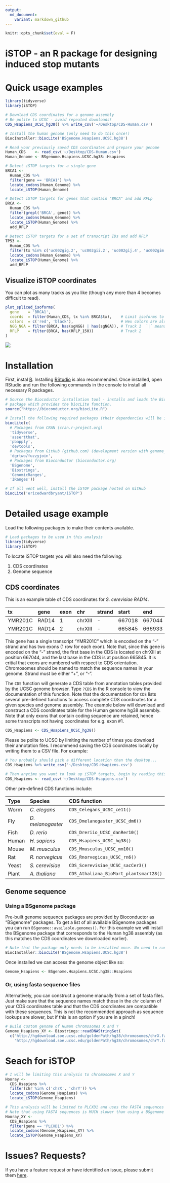```yaml
---
output:
  md_document:
    variant: markdown_github
---
```


```r
knitr::opts_chunk$set(eval = F)
```

# iSTOP - an R package for designing induced stop mutants


# Quick usage examples

```r
library(tidyverse)
library(iSTOP)

# Download CDS coordinates for a genome assembly
# Be polite to UCSC - avoid repeated downloads!
CDS_Hsapiens_UCSC_hg38() %>% write_csv('~/Desktop/CDS-Human.csv')

# Install the human genome (only need to do this once!)
BiocInstaller::biocLite('BSgenome.Hsapiens.UCSC.hg38')

# Read your previously saved CDS coordinates and prepare your genome
Human_CDS    <- read_csv('~/Desktop/CDS-Human.csv')
Human_Genome <- BSgenome.Hsapiens.UCSC.hg38::Hsapiens

# Detect iSTOP targets for a single gene
BRCA1 <- 
  Human_CDS %>%
  filter(gene == 'BRCA1') %>%
  locate_codons(Human_Genome) %>%
  locate_iSTOP(Human_Genome)

# Detect iSTOP targets for genes that contain "BRCA" and add RFLp
BRCA <-
  Human_CDS %>%
  filter(grepl('BRCA', gene)) %>%
  locate_codons(Human_Genome) %>%
  locate_iSTOP(Human_Genome) %>%
  add_RFLP
  
# Detect iSTOP targets for a set of transcript IDs and add RFLP
TP53 <-
  Human_CDS %>%
  filter(tx %in% c('uc002gig.2', 'uc002gii.2', 'uc002gij.4', 'uc002gim.5')) %>%
  locate_codons(Human_Genome) %>%
  locate_iSTOP(Human_Genome) %>%
  add_RFLP
```

## Visualize iSTOP coordinates

You can plot as many tracks as you like (though any more than 4 becomes difficult to read).

```r
plot_spliced_isoforms(
  gene    = 'BRCA1', 
  coords  = filter(Human_CDS, tx %in% BRCA$tx),    # Limit isoforms to those validated during codon search
  colors  = c('red', 'black'),                     # Hex colors are also valid (e.g. #8bca9d)
  NGG_NGA = filter(BRCA, has(sgNGG) | has(sgNGA)), # Track 1  `|` means "or"
  RFLP    = filter(BRCA, has(RFLP_150))            # Track 2
)
```

<img src="https://raw.githubusercontent.com/EricEdwardBryant/iSTOP/master/inst/img/BRCA1.png"/>

# Installation

First, instal [R](https://cran.r-project.org). Installing [RStudio](https://www.rstudio.com/products/rstudio/download/) is also recommended. Once installed, open RStudio and run the following commands in the console to install all necessary R packages.

```r
# Source the Biocoductor installation tool - installs and loads the BiocInstaller 
# package which provides the biocLite function.
source("https://bioconductor.org/biocLite.R")

# Install the following required packages (their dependencies will be included)
biocLite(c(
  # Packages from CRAN (cran.r-project.org)
  'tidyverse', 
  'assertthat',
  'pbapply',
  'devtools',
  # Packages from GitHub (github.com) (development version with genome_*_join)
  'dgrtwo/fuzzyjoin',
  # Packages from Bioconductor (bioconductor.org)
  'BSgenome',
  'Biostrings',
  'GenomicRanges',
  'IRanges'))

# If all went well, install the iSTOP package hosted on GitHub
biocLite('ericedwardbryant/iSTOP')
```

# Detailed usage example

Load the following packages to make their contents available.

```r
# Load packages to be used in this analysis
library(tidyverse)
library(iSTOP)
```

To locate iSTOP targets you will also need the following:

1. CDS coordinates
2. Genome sequence

## CDS coordinates

This is an example table of CDS coordinates for *S. cerevisiae* *RAD14*. 

| tx      | gene  | exon | chr     | strand | start  | end    |
| :------ | :---- | :--- | :------ | :----- | :----- | :----- |
| YMR201C | RAD14 | 1    | chrXIII |      - | 667018 | 667044 |
| YMR201C | RAD14 | 2    | chrXIII |      - | 665845 | 666933 |

This gene has a single transcript "YMR201C" which is encoded on the "-" strand and has two exons (1 row for each exon). Note that, since this gene is encoded on the "-" strand, the first base in the CDS is located on chrXIII at position 667044, and the last base in the CDS is at position 665845. It is critial that exons are numbered with respect to CDS orientation. Chromosomes should be named to match the sequence names in your genome. Strand must be either "+", or "-".

The `CDS` function will generate a CDS table from annotation tables provided by the UCSC genome browser. Type `?CDS` in the R console to view the documentation of this function. Note that the documentation for `CDS` lists several pre-defined functions to access complete CDS coordinates for a given species and genome assembly. The example below will download and construct a CDS coordinates table for the Human genome hg38 assembly. Note that only exons that contain coding sequence are retained, hence some transcripts not having coordinates for e.g. exon #1.

```r
CDS_Hsapiens <- CDS_Hsapiens_UCSC_hg38()
```

Please be polite to UCSC by limiting the number of times you download their annotation files. I recommend saving the CDS coordinates locally by writing them to a CSV file. For example:

```r
# You probably should pick a different location than the desktop...
CDS_Hsapiens %>% write_csv('~/Desktop/CDS-Hsapiens.csv')

# Then anytime you want to look up iSTOP targets, begin by reading this file
CDS_Hsapiens <- read_csv('~/Desktop/CDS-Hsapiens.csv')
```

Other pre-defined CDS functions include:

| Type  | Species           | CDS function                           |
| :---- | :---------------- | :------------------------------------- |
| Worm  | *C. elegans*      | `CDS_Celegans_UCSC_ce11()`             |
| Fly   | *D. melanogaster* | `CDS_Dmelanogaster_UCSC_dm6()`         |
| Fish  | *D. rerio*        | `CDS_Dreriio_UCSC_danRer10()`          |
| Human | *H. sapiens*      | `CDS_Hsapiens_UCSC_hg38()`             |
| Mouse | *M. musculus*     | `CDS_Mmusculus_UCSC_mm10()`            |
| Rat   | *R. norvegicus*   | `CDS_Rnorvegicus_UCSC_rn6()`           |
| Yeast | *S. cerevisiae*   | `CDS_Scerevisiae_UCSC_sacCer3()`       |
| Plant | *A. thaliana*     | `CDS_Athaliana_BioMart_plantsmart28()` |

## Genome sequence

### Using a BSgenome package

Pre-built genome sequence packages are provided by Bioconductor as "BSgenome" packages. To get a list of all available BSgenome packages you can run `BSgenome::available.genomes()`. For this example we will install the BSgenome package that corresponds to the Human hg38 assembly (as this matches the CDS coordinates we downloaded earlier).

```r
# Note that the package only needs to be installed once. No need to run this again.
BiocInstaller::biocLite('BSgenome.Hsapiens.UCSC.hg38')
```

Once installed we can access the genome object like so:

```r
Genome_Hsapiens <- BSgenome.Hsapiens.UCSC.hg38::Hsapiens
```

### Or, using fasta sequence files

Alternatively, you can construct a genome manually from a set of fasta files. Just make sure that the sequence names match those in the `chr` column of your CDS coordinates table and that the CDS coordinates are compatible with these sequences. This is not the recommended approach as sequence lookups are slower, but if this is an option if you are in a pinch!

```r
# Build custom genome of Human chromosomes X and Y
Genome_Hsapiens_XY <- Biostrings::readDNAStringSet(
  c('http://hgdownload.soe.ucsc.edu/goldenPath/hg38/chromosomes/chrX.fa.gz',
    'http://hgdownload.soe.ucsc.edu/goldenPath/hg38/chromosomes/chrY.fa.gz'))
```

# Seach for iSTOP

```r
# I will be limiting this analysis to chromosomes X and Y
Hooray <-
  CDS_Hsapiens %>%
  filter(chr %in% c('chrX', 'chrY')) %>%
  locate_codons(Genome_Hsapiens) %>%
  locate_iSTOP(Genome_Hsapiens)
```

```r
# This analysis will be limited to PLCXD1 and uses the FASTA sequences
# Note that using FASTA sequences is MUCH slower than using a BSgenome
Hooray_XY <-
  CDS_Hsapiens %>%
  filter(gene == 'PLCXD1') %>%
  locate_codons(Genome_Hsapiens_XY) %>%
  locate_iSTOP(Genome_Hsapiens_XY)
```

# Issues? Requests?

If you have a feature request or have identified an issue, please submit them [here](https://github.com/EricEdwardBryant/iSTOP/issues).
